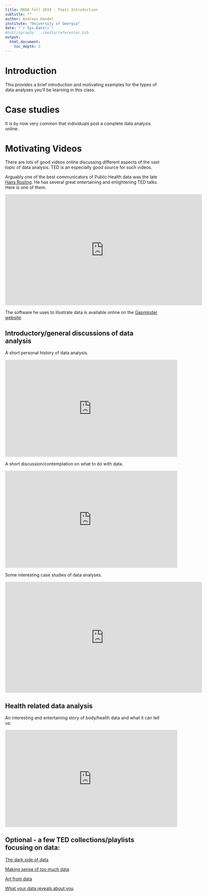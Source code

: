 ---
title: MADA Fall 2019 - Topic Introduction 
subtitle: ""
author: Andreas Handel
institute: "University of Georgia"
date: "`r Sys.Date()`"
#bibliography: ../media/references.bib
output: 
  html_document:
    toc_depth: 3
---

# Introduction
This provides a brief introduction and motivating examples for the types of data analyses you'll be learning in this class.


# Case studies
It is by now very common that individuals post a complete data analysis online.




# Motivating Videos

There are lots of good videos online discussing different aspects of the vast topic of data analysis. TED is an especially good source for such videos.

Arguably one of the best communicators of Public Health data was the late [Hans Rosling](https://en.wikipedia.org/wiki/Hans_Rosling). He has several great entertaining and enlightening TED talks. Here is one of them.

<p>
<iframe src="https://embed.ted.com/talks/hans_rosling_at_state" width="640" height="360" frameborder="0" scrolling="no" webkitAllowFullScreen mozallowfullscreen allowFullScreen></iframe>
</p>

The software he uses to illustrate data is available online on the [Gapminder website](https://www.gapminder.org/).




## Introductory/general discussions of data analysis
A short personal history of data analysis.
<p>
<iframe width="560" height="315" src="https://www.youtube.com/embed/na124KLSJl4" frameborder="0" allowfullscreen></iframe>
</p>

A short discussion/contemplation on what to do with data. 
<p>
<iframe width="560" height="315" src="https://www.youtube.com/embed/AWPrOvzzqZk" frameborder="0" allowfullscreen></iframe>
</p>

Some interesting case studies of data analyses.
<p>
<iframe src="https://embed.ted.com/talks/sebastian_wernicke_how_to_use_data_to_make_a_hit_tv_show" width="640" height="360" frameborder="0" scrolling="no" webkitAllowFullScreen mozallowfullscreen allowFullScreen></iframe>
</p>

## Health related data analysis

An interesting and entertaining story of body/health data and what it can tell us:
<p>
<iframe width="560" height="315" src="https://www.youtube.com/embed/_GMVTJ9ZKVc" frameborder="0" allowfullscreen></iframe>
</p>



## Optional - a few TED collections/playlists focusing on data:

[The dark side of data](http://www.ted.com/playlists/130/the_dark_side_of_data)

[Making sense of too much data](http://www.ted.com/playlists/56/making_sense_of_too_much_data)

[Art from data](http://www.ted.com/playlists/201/art_from_data)

[What your data reveals about you](http://www.ted.com/playlists/374/what_your_data_reveals_about_y)



